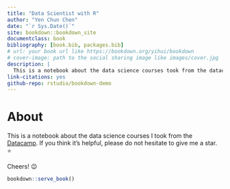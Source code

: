 ---
title: "Data Scientist with R"
author: "Yen Chun Chen"
date: "`r Sys.Date()`"
site: bookdown::bookdown_site
documentclass: book
bibliography: [book.bib, packages.bib]
# url: your book url like https://bookdown.org/yihui/bookdown
# cover-image: path to the social sharing image like images/cover.jpg
description: |
  This is a notebook about the data science courses took from the datacamp.
link-citations: yes
github-repo: rstudio/bookdown-demo
---

# About {-}

This is a notebook about the data science courses I took from the [Datacamp](https://www.datacamp.com/tracks/data-scientist-professional-with-r). If you think it's helpful, please do not hesitate to give me a star. ⭐

Cheers! 😉


```{r eval=FALSE, include=FALSE}
bookdown::serve_book()
```

